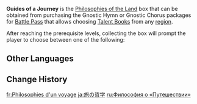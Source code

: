 {{Item Infobox
|id           = 116017
|image        = Item Philosophies of a Journey.png
|type         = Bundles
|group        = Philosophies of the Land
|quality      = 4
|description  = A collection of epiphanies reached during travels in [[Teyvat]] that contains items that can be used to upgrade [[talent]]s.<br>Use this item to select one of the following rewards:<ul><li>[[Philosophies of Freedom]], [[Philosophies of Resistance]], [[Philosophies of Ballad]]</li><li>[[Philosophies of Prosperity]], [[Philosophies of Diligence]], [[Philosophies of Gold]]</li><li>[[Philosophies of Transience]], [[Philosophies of Elegance]], [[Philosophies of Light]]</li><li>[[Philosophies of Admonition]], [[Philosophies of Ingenuity]], [[Philosophies of Praxis]]</li><li>[[Philosophies of Equity]], [[Philosophies of Justice]], [[Philosophies of Order]]</li><li>[[Philosophies of Contention]], [[Philosophies of Kindling]], [[Philosophies of Conflict]]</li></ul>
|source1      = [[Battle Pass]] Lv. 45, 50 ([[Gnostic Hymn]])
}}
'''Guides of a Journey''' is the [[Philosophies of the Land]] box that can be obtained from purchasing the Gnostic Hymn or Gnostic Chorus packages for [[Battle Pass]] that allows choosing [[Talent Book]]s from any [[region]].

After reaching the prerequisite levels, collecting the box will prompt the player to choose between one of the following:
{{Card List|delim=;|amount=5|show_caption=1|Philosophies of Freedom;Philosophies of Resistance;Philosophies of Ballad;Philosophies of Prosperity;Philosophies of Diligence;Philosophies of Gold;Philosophies of Transience;Philosophies of Elegance;Philosophies of Light;Philosophies of Admonition;Philosophies of Ingenuity;Philosophies of Praxis;Philosophies of Equity;Philosophies of Justice;Philosophies of Order;Philosophies of Contention;Philosophies of Kindling;Philosophies of Conflict}}
<!--
==Battle Pass History==
{{Gnostic Hymn Reward List}}
{{Sojourner's Battle Pass Reward List}}
-->
==Other Languages==
{{Other Languages
|en       = Philosophies of a Journey
|zhs      = 旅途的哲学
|zhs_rm   = 
|zht      = 旅途的哲學
|zht_rm   = 
|zh_tl    = 
|ja       = 旅の哲学
|ja_rm    = Tabi no Tetsugaku
|ja_tl    = Philosophies of a Journey
|ko       = 여정의 철학
|ko_tl    = 
|es       = Filosofía del periplo
|es_tl    = Philosophy of the Journey
|fr       = Philosophies d'un voyage
|fr_tl    = Philosophies of a Journey
|ru       = Философия о «Путешествии»
|ru_tl    = Philosophy of a "Journey"
|th       = Philosophies of a Journey
|vi       = Triết Học Của Hành Trình
|vi_tl    = 
|de       = Philosophie der Reise
|de_tl    = Philosophy of the Journey
|id       = Philosophies of a Journey
|pt       = Filosofias de Uma Jornada
|pt_tl    = 
|tr       = Yolculuk Felsefeleri
|tr_tl    = 
|it       = Filosofie di viaggio
|it_tl    = 
}}

==Change History==
{{Change History|5.0}}

[[fr:Philosophies d'un voyage]]
[[ja:旅の哲学]]
[[ru:Философия о «Путешествии»]]